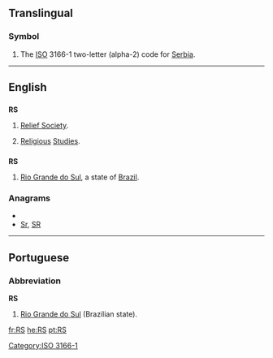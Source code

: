 {{also|.rs|RS-|(RS)-|R's|r's}}
==Translingual==
===Symbol===
{{infl|mul|symbol}}
# The [[ISO]] 3166-1 two-letter (alpha-2) code for [[Serbia]].

[[Category:ISO 3166-1]]
----
==English==

==={{initialism}}===
'''RS'''

# {{context|Mormonism}} [[w:Relief Society|Relief Society]].
# [[religious|Religious]] [[studies|Studies]].

==={{abbreviation}}===
'''RS'''

# [[Rio Grande do Sul]], a state of [[Brazil]].

===Anagrams===
* {{alphagram|rs}}
* [[Sr#English|Sr]], [[SR#English|SR]]


----

==Portuguese==

===Abbreviation===
'''RS'''

# [[Rio Grande do Sul]] (Brazilian state).

[[fr:RS]]
[[he:RS]]
[[pt:RS]]